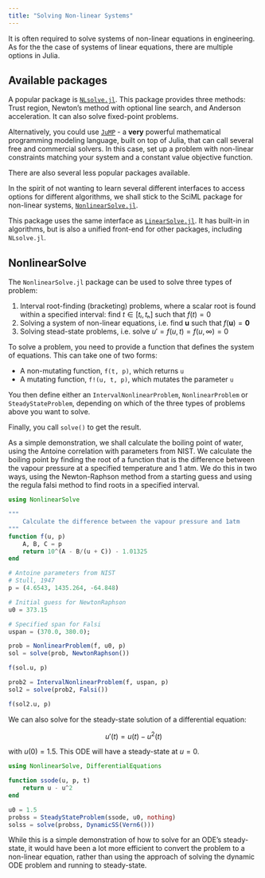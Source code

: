 ```yaml
---
title: "Solving Non-linear Systems"
---
```


It is often required to solve systems of non-linear equations in engineering. As for the the case of systems of linear equations, there are multiple options in Julia.

## Available packages

A popular package is [`NLsolve.jl`](https://github.com/JuliaNLSolvers/NLsolve.jl). This package provides three methods: Trust region, Newton's method with optional line search, and Anderson acceleration. It can also solve fixed-point problems.

Alternatively, you could use [`JuMP`](https://jump.dev/) - a **very** powerful mathematical programming modeling language, built on top of Julia, that can call several free and commercial solvers. In this case, set up a problem with non-linear constraints matching your system and a constant value objective function.

There are also several less popular packages available.

In the spirit of not wanting to learn several different interfaces to access options for different algorithms, we shall stick to the SciML package for non-linear systems, [`NonlinearSolve.jl`](https://docs.sciml.ai/NonlinearSolve/stable/).

This package uses the same interface as [`LinearSolve.jl`](https://docs.sciml.ai/LinearSolve/stable/). It has built-in in algorithms, but is also a unified front-end for other packages, including `NLsolve.jl`.

## NonlinearSolve

The `NonlinearSolve.jl` package can be used to solve three types of problem:

1.  Interval root-finding (bracketing) problems, where a scalar root is found within a specified interval: find $t ∈ [tₗ, tₕ]$ such that $f(t) = 0$\
2.  Solving a system of non-linear equations, i.e. find $\mathbf{u}$ such that $f(\mathbf{u}) = \mathbf{0}$
3.  Solving stead-state problems, i.e. solve $u' = f(u, t) = f(u, \infty) = 0$

To solve a problem, you need to provide a function that defines the system of equations. This can take one of two forms:

-   A non-mutating function, `f(t, p)`, which returns `u`
-   A mutating function, `f!(u, t, p)`, which mutates the parameter `u`

You then define either an `IntervalNonlinearProblem`, `NonlinearProblem` or `SteadyStateProblem`, depending on which of the three types of problems above you want to solve.

Finally, you call `solve()` to get the result.

As a simple demonstration, we shall calculate the boiling point of water, using the Antoine correlation with parameters from NIST. We calculate the boiling point by finding the root of a function that is the difference between the vapour pressure at a specified temperature and 1 atm. We do this in two ways, using the Newton-Raphson method from a starting guess and using the regula falsi method to find roots in a specified interval.

```julia
using NonlinearSolve

"""
    Calculate the difference between the vapour pressure and 1atm
"""
function f(u, p)
    A, B, C = p
    return 10^(A - B/(u + C)) - 1.01325
end

# Antoine parameters from NIST
# Stull, 1947
p = (4.6543, 1435.264, -64.848)

# Initial guess for NewtonRaphson
u0 = 373.15

# Specified span for Falsi
uspan = (370.0, 380.0);
```

```julia
prob = NonlinearProblem(f, u0, p)
sol = solve(prob, NewtonRaphson())
```

```julia
f(sol.u, p)
```

```julia
prob2 = IntervalNonlinearProblem(f, uspan, p)
sol2 = solve(prob2, Falsi())
```

```julia
f(sol2.u, p)
```

We can also solve for the steady-state solution of a differential equation:

$$u'(t) = u(t) - u^2(t)$$

with $u(0) = 1.5$. This ODE will have a steady-state at $u = 0$.

```julia
using NonlinearSolve, DifferentialEquations

function ssode(u, p, t)
    return u - u^2
end

u0 = 1.5
probss = SteadyStateProblem(ssode, u0, nothing)
solss = solve(probss, DynamicSS(Vern6()))
```

While this is a simple demonstration of how to solve for an ODE's steady-state, it would have been a lot more efficient to convert the problem to a non-linear equation, rather than using the approach of solving the dynamic ODE problem and running to steady-state.